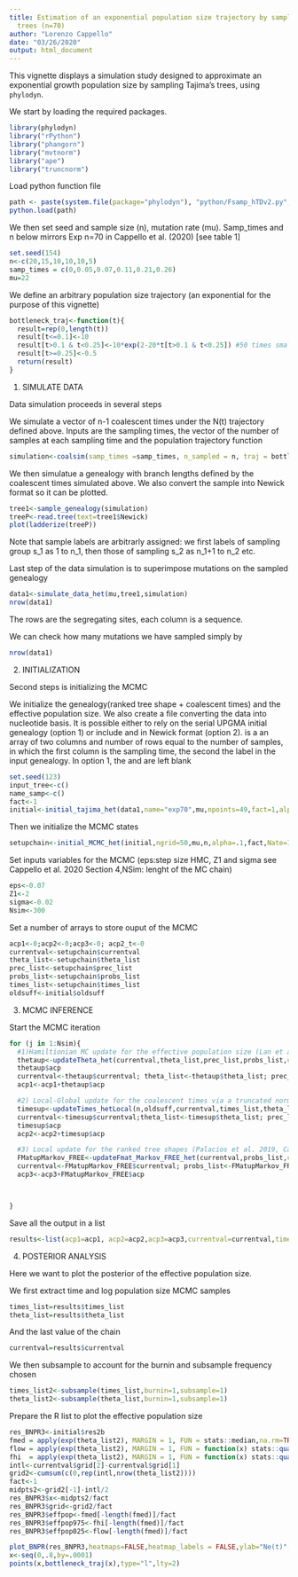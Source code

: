 ```yaml
---
title: Estimation of an exponential population size trajectory by sampling Tajima’s
  trees (n=70)
author: "Lorenzo Cappello"
date: "03/26/2020"
output: html_document
---
```


This vignette displays a simulation study designed to approximate an exponential growth population size by sampling Tajima's trees, using `phylodyn`.

We start by loading the required packages.

```r
library(phylodyn)
library("rPython")
library("phangorn")
library("mvtnorm")
library("ape")
library("truncnorm")
```

Load python function file
```r
path <- paste(system.file(package="phylodyn"), "python/Fsamp_hTDv2.py", sep="/")
python.load(path)
```

We then set seed and sample size (n), mutation rate (mu). Samp_times and n below mirrors Exp n=70 in Cappello et al. (2020) [see table 1]
```r
set.seed(154)
n<-c(20,15,10,10,10,5)
samp_times = c(0,0.05,0.07,0.11,0.21,0.26)
mu=22
```


We define an arbitrary population size trajectory (an exponential for the purpose of this vignette)
```r
bottleneck_traj<-function(t){
  result=rep(0,length(t))
  result[t<=0.1]<-10
  result[t>0.1 & t<0.25]<-10*exp(2-20*t[t>0.1 & t<0.25]) #50 times smaller
  result[t>=0.25]<-0.5
  return(result)
}
```

1) SIMULATE DATA

Data simulation proceeds in several steps

We simulate a vector of n-1 coalescent times under the N(t) trajectory defined above. Inputs are the sampling times, the vector of the number of samples at each sampling time and the population trajectory function
```r
simulation<-coalsim(samp_times =samp_times, n_sampled = n, traj = bottleneck_traj)
```

We then simulatue a genealogy with branch lengths defined by the coalescent times simulated above. We also convert the sample into Newick format so it can be plotted. 
```r
tree1<-sample_genealogy(simulation)
treeP<-read.tree(text=tree1$Newick)
plot(ladderize(treeP))
```
Note that sample labels are arbitrarly assigned: we first labels of sampling group s_1 as 1 to n_1, then those of sampling s_2 as n_1+1 to n_2 etc. 


Last step of the data simulation is to superimpose mutations on the sampled genealogy
```r
data1<-simulate_data_het(mu,tree1,simulation)
nrow(data1)
```
The rows are the segregating sites, each column is a sequence. 

We can check how many mutations we have sampled simply by 
```r
nrow(data1)
```

2) INITIALIZATION

Second steps is initializing the MCMC

We initialize the genealogy(ranked tree shape + coalescent times) and the effective population size.
We also create a file converting the data into nucleotide basis. 
It is possible either to rely on the serial UPGMA initial genealogy (option 1) or include and \texttt{input_tree} in Newick format (option 2). \texttt{name_samp} is a an array of two columns and number of rows equal to the number of samples, in which the first column is the sampling time, the second the label in the input genealogy. In option 1, the \texttt{input_tree} and \texttt{name_samp} are left blank
```r
set.seed(123)
input_tree<-c()
name_samp<-c()
fact<-1
initial<-initial_tajima_het(data1,name="exp70",mu,npoints=49,fact=1,alpha=0.2,samp_times,n,input_tree,name_samp)
```

Then we initialize the MCMC states
```r
setupchain<-initial_MCMC_het(initial,ngrid=50,mu,n,alpha=.1,fact,Nate=100,initial$times,samp_times)
```

Set inputs variables for the MCMC (eps:step size HMC, Z1 and sigma see Cappello et al. 2020 Section 4,NSim: lenght of the MC chain)
```r
eps<-0.07
Z1<-2
sigma<-0.02
Nsim<-300
```

Set a number of arrays to store ouput of the MCMC
```r
acp1<-0;acp2<-0;acp3<-0; acp2_t<-0
currentval<-setupchain$currentval
theta_list<-setupchain$theta_list
prec_list<-setupchain$prec_list
probs_list<-setupchain$probs_list
times_list<-setupchain$times_list
oldsuff<-initial$oldsuff
```

3) MCMC INFERENCE


Start the MCMC iteration



```r
for (j in 1:Nsim){
  #1)Hamiltionian MC update for the effective population size (Lan et al. 2015)
  thetaup<-updateTheta_het(currentval,theta_list,prec_list,probs_list,const=1,1,nsites=mu,eps)
  thetaup$acp
  currentval<-thetaup$currentval; theta_list<-thetaup$theta_list; prec_list<-thetaup$prec_list; probs_list<-thetaup$probs_list
  acp1<-acp1+thetaup$acp

  #2) Local-Global update for the coalescent times via a truncated normal (Cappello et al. 2020)
  timesup<-updateTimes_hetLocal(n,oldsuff,currentval,times_list,theta_list,prec_list,probs_list,const=1,mu,samp_times,Z1,sigma)
  currentval<-timesup$currentval;theta_list<-timesup$theta_list; prec_list<-timesup$prec_list; probs_list<-timesup$probs_list; times_list<-timesup$times_list
  timesup$acp
  acp2<-acp2+timesup$acp

  #3) Local update for the ranked tree shapes (Palacios et al. 2019, Cappello et al. 2020)
  FMatupMarkov_FREE<-updateFmat_Markov_FREE_het(currentval,probs_list,const=1,mu,oldsuff,n)
  currentval<-FMatupMarkov_FREE$currentval; probs_list<-FMatupMarkov_FREE$probs_list;
  acp3<-acp3+FMatupMarkov_FREE$acp



}
```

Save all the output in a list 
```r
results<-list(acp1=acp1, acp2=acp2,acp3=acp3,currentval=currentval,times_list=times_list,probs_list=probs_list,theta_list=theta_list,prec_list=prec_list)
```

4) POSTERIOR ANALYSIS

Here we want to plot the posterior of the effective population size. 

We first extract time and log population size MCMC samples

```r
times_list=results$times_list
theta_list=results$theta_list
```

And the last value of the chain

```r
currentval=results$currentval
```

We then subsample to account for the burnin and subsample frequency chosen 
```r
times_list2<-subsample(times_list,burnin=1,subsample=1)
theta_list2<-subsample(theta_list,burnin=1,subsample=1)
```

Prepare the R list to plot the effective population size
```r
res_BNPR3<-initial$res2b
fmed = apply(exp(theta_list2), MARGIN = 1, FUN = stats::median,na.rm=TRUE)
flow = apply(exp(theta_list2), MARGIN = 1, FUN = function(x) stats::quantile(x, .025, na.rm=TRUE) )
fhi  = apply(exp(theta_list2), MARGIN = 1, FUN = function(x) stats::quantile(x, .975, na.rm=TRUE))
intl<-currentval$grid[2]-currentval$grid[1]
grid2<-cumsum(c(0,rep(intl,nrow(theta_list2))))
fact<-1
midpts2<-grid2[-1]-intl/2
res_BNPR3$x<-midpts2/fact
res_BNPR3$grid<-grid2/fact
res_BNPR3$effpop<-fmed[-length(fmed)]/fact
res_BNPR3$effpop975<-fhi[-length(fmed)]/fact
res_BNPR3$effpop025<-flow[-length(fmed)]/fact
```

```r
plot_BNPR(res_BNPR3,heatmaps=FALSE,heatmap_labels = FALSE,ylab="Ne(t)",main="(A) Ne(t) BESTT",xlim=c(.77,0),ylim=c(.001,1000))
x<-seq(0,.8,by=.0001)
points(x,bottleneck_traj(x),type="l",lty=2)
```